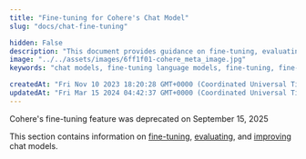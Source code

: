 ```yaml
---
title: "Fine-tuning for Cohere's Chat Model"
slug: "docs/chat-fine-tuning"

hidden: False
description: "This document provides guidance on fine-tuning, evaluating, and improving chat models."
image: "../../assets/images/6ff1f01-cohere_meta_image.jpg"  
keywords: "chat models, fine-tuning language models, fine-tuning, fine-tuning chat models"

createdAt: "Fri Nov 10 2023 18:20:28 GMT+0000 (Coordinated Universal Time)"
updatedAt: "Fri Mar 15 2024 04:42:37 GMT+0000 (Coordinated Universal Time)"
---
```


<Warning>
Cohere's fine-tuning feature was deprecated on September 15, 2025
</Warning>

This section contains information on [fine-tuning](/docs/chat-starting-the-training), [evaluating](/docs/chat-understanding-the-results), and [improving](/docs/chat-improving-the-results) chat models.
